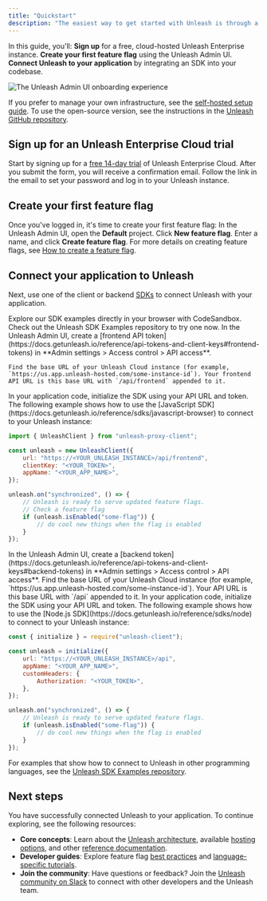 ---
title: "Quickstart"
description: "The easiest way to get started with Unleash is through a [cloud-hosted free trial](https://www.getunleash.io/plans/enterprise-payg). This gives you a ready-to-use instance, so you can explore all Unleash features without any local setup."
---

In this guide, you'll:
<Steps>
<Step>
**Sign up** for a free, cloud-hosted Unleash Enterprise instance.
</Step>
<Step>
**Create your first feature flag** using the Unleash Admin UI.
</Step>
<Step>
**Connect Unleash to your application** by integrating an SDK into your codebase.
</Step>
</Steps>

<Frame>
  <img
    src="https://docs.getunleash.io/assets/images/onboarding-experience-ff8cec681a2b5c822db3e28873dc6916.png"
    alt="The Unleash Admin UI onboarding experience"
  />
</Frame>

If you prefer to manage your own infrastructure, see the [self-hosted setup guide](https://docs.getunleash.io/using-unleash/deploy/getting-started). To use the open-source version, see the instructions in the [Unleash GitHub repository](https://github.com/Unleash/unleash?tab=readme-ov-file#get-started-with-unleash).

## Sign up for an Unleash Enterprise Cloud trial

Start by signing up for a [free 14-day trial](https://www.getunleash.io/plans/enterprise-payg) of Unleash Enterprise Cloud. After you submit the form, you will receive a confirmation email. Follow the link in the email to set your password and log in to your Unleash instance.

## Create your first feature flag

Once you've logged in, it's time to create your first feature flag:
<Steps>
<Step>
 In the Unleash Admin UI, open the **Default** project.
</Step>
<Step>
Click **New feature flag**.
</Step>
<Step>
Enter a name, and click **Create feature flag**.
</Step>
</Steps>
For more details on creating feature flags, see [How to create a feature flag](https://docs.getunleash.io/how-to-create-feature-flag).

## Connect your application to Unleash

Next, use one of the client or backend [SDKs](https://docs.getunleash.io/reference/sdks) to connect Unleash with your application.


<Accordion title="Need an example application to test with?">
Explore our SDK examples directly in your browser with CodeSandbox. Check out the Unleash SDK Examples repository to try one now.
</Accordion>


<Tabs>
<Tab title="Connect a frontend SDK">
<Steps>
<Step title="Create an API token">
	In the Unleash Admin UI, create a [frontend API token](https://docs.getunleash.io/reference/api-tokens-and-client-keys#frontend-tokens) in **Admin settings > Access control > API access**.
</Step>
<Step title="Get your Unleash API URL">

	Find the base URL of your Unleash Cloud instance (for example, `https://us.app.unleash-hosted.com/some-instance-id`). Your frontend API URL is this base URL with `/api/frontend` appended to it.
</Step>
<Step title="Initialize the SDK">
	In your application code, initialize the SDK using your API URL and token.
</Step>
</Steps>
The following example shows how to use the [JavaScript SDK](https://docs.getunleash.io/reference/sdks/javascript-browser) to connect to your Unleash instance:

```javascript
import { UnleashClient } from "unleash-proxy-client";

const unleash = new UnleashClient({
    url: "https://<YOUR_UNLEASH_INSTANCE>/api/frontend",
    clientKey: "<YOUR_TOKEN>",
    appName: "<YOUR_APP_NAME>",
});

unleash.on("synchronized", () => {
    // Unleash is ready to serve updated feature flags.
    // Check a feature flag
    if (unleash.isEnabled("some-flag")) {
        // do cool new things when the flag is enabled
    }
});
```
</Tab>

<Tab title="Connect a backend SDK">
<Steps>
<Step title="Create an API token">
	In the Unleash Admin UI, create a [backend token](https://docs.getunleash.io/reference/api-tokens-and-client-keys#backend-tokens) in **Admin settings > Access control > API access**.
</Step>
<Step title="Get your Unleash API URL">
	Find the base URL of your Unleash Cloud instance (for example, `https://us.app.unleash-hosted.com/some-instance-id`). Your API URL is this base URL with `/api` appended to it.
</Step>
<Step title="Initialize the SDK">
	In your application code, initialize the SDK using your API URL and token.
</Step>
</Steps>
The following example shows how to use the [Node.js SDK](https://docs.getunleash.io/reference/sdks/node) to connect to your Unleash instance:

```javascript
const { initialize } = require("unleash-client");

const unleash = initialize({
    url: "https://<YOUR_UNLEASH_INSTANCE>/api",
    appName: "<YOUR_APP_NAME>",
    customHeaders: {
        Authorization: "<YOUR_TOKEN>",
    },
});

unleash.on("synchronized", () => {
    // Unleash is ready to serve updated feature flags.
    if (unleash.isEnabled("some-flag")) {
        // do cool new things when the flag is enabled
    }
});
```

</Tab>
</Tabs>



For examples that show how to connect to Unleash in other programming languages, see the [Unleash SDK Examples repository](https://github.com/Unleash/unleash-sdk-examples).

## Next steps

You have successfully connected Unleash to your application. To continue exploring, see the following resources:

- **Core concepts**: Learn about the [Unleash architecture](https://docs.getunleash.io/understanding-unleash/unleash-overview), available [hosting options](https://docs.getunleash.io/understanding-unleash/hosting-options), and other [reference documentation](https://docs.getunleash.io/reference/projects).
- **Developer guides**: Explore feature flag [best practices](https://docs.getunleash.io/topics/feature-flags/feature-flag-best-practices) and [language-specific tutorials](https://docs.getunleash.io/feature-flag-tutorials/react).
- **Join the community**: Have questions or feedback? Join the [Unleash community on Slack](https://slack.unleash.run/) to connect with other developers and the Unleash team.